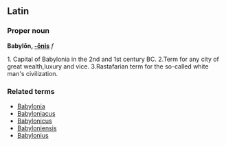 ==Latin==
===Proper noun===
'''Babylōn, [[Wiktionary Appendix:Latin third declension|-ōnis]]''' ''f''

1. Capital of Babylonia in the 2nd and 1st century BC.
2.Term for any city of great wealth,luxury and vice.
3.Rastafarian term for the so-called white man's civilization.

===Related terms===
*[[Babylonia]]
*[[Babyloniacus]]
*[[Babylonicus]]
*[[Babyloniensis]]
*[[Babylonius]]